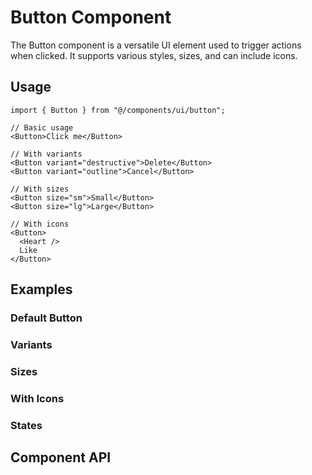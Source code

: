 
<Meta title="UI/Button/Documentation" of={ButtonStories} />

# Button Component

The Button component is a versatile UI element used to trigger actions when clicked.
It supports various styles, sizes, and can include icons.

## Usage

```tsx
import { Button } from "@/components/ui/button";

// Basic usage
<Button>Click me</Button>

// With variants
<Button variant="destructive">Delete</Button>
<Button variant="outline">Cancel</Button>

// With sizes
<Button size="sm">Small</Button>
<Button size="lg">Large</Button>

// With icons
<Button>
  <Heart />
  Like
</Button>
```

## Examples

### Default Button

<Canvas of={ButtonStories.Default} />

### Variants

<Canvas of={ButtonStories.Destructive} />
<Canvas of={ButtonStories.Outline} />
<Canvas of={ButtonStories.Secondary} />
<Canvas of={ButtonStories.Ghost} />
<Canvas of={ButtonStories.Link} />

### Sizes

<Canvas of={ButtonStories.Small} />
<Canvas of={ButtonStories.Large} />

### With Icons

<Canvas of={ButtonStories.WithIcon} />
<Canvas of={ButtonStories.IconRight} />
<Canvas of={ButtonStories.IconOnly} />

### States

<Canvas of={ButtonStories.Disabled} />
<Canvas of={ButtonStories.Loading} />

## Component API

<Controls />
